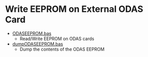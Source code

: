 = Write EEPROM on External ODAS Card =

* [https://github.com/land-boards/RasPiPico/blob/main/PicoMite_MMBASIC/PicoMite_VGA/Land%20Boards%20BASIC%20Programs/lbcards/ODAS_EEPROM/ODASEEPROM.bas ODASEEPROM.bas]
** Read/Write EEPROM on ODAS cards
* [https://github.com/land-boards/RasPiPico/blob/main/PicoMite_MMBASIC/PicoMite_VGA/Land%20Boards%20BASIC%20Programs/lbcards/ODAS_EEPROM/dumpODASEEPROM.bas dumpODASEEPROM.bas]
** Dump the contents of the ODAS EEPROM
